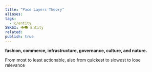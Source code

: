 ```yaml
---
title: "Pace Layers Theory"
aliases: 
tags:
  - c/entity
SEKSI: 👁️‍🗨️ Entity
related:
publish: true
---
```



**fashion, commerce, infrastructure, governance, culture, and nature.**

From most to least actionable, also from quickest to slowest to lose relevance
